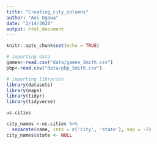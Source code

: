 ```yaml
---
title: "Creating_city_columns"
author: "Aoi Ogawa"
date: "2/14/2020"
output: html_document
---
```


```r
knitr::opts_chunk$set(echo = TRUE)
```

```r
# importing data
games<-read.csv("data/games_Smith.csv")
pbp<-read.csv("data/pbp_Smith.csv")
```


```r
# importing libraries
library(datasets)
library(maps)
library(tidyr)
library(tidyverse)
```

```r
us.cities
```

```r
city_names <-us.cities %>% 
  separate(name, into = c('city', 'state'), sep = -2)
city_names$state <- NULL
```


